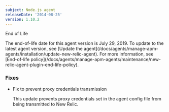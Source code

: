 ```yaml
---
subject: Node.js agent
releaseDate: '2014-08-25'
version: 1.10.2
---
```


End of Life

<Callout variant="important">
  The end-of-life date for this agent version is July 29, 2019. To update to the latest agent version, see [Update the agent](/docs/agents/manage-apm-agents/installation/update-new-relic-agent). For more information, see [End-of-life policy](/docs/agents/manage-apm-agents/maintenance/new-relic-agent-plugin-end-life-policy).
</Callout>

### Fixes

* Fix to prevent proxy credentials transmission

  This update prevents proxy credentials set in the agent config file from being transmitted to New Relic.
